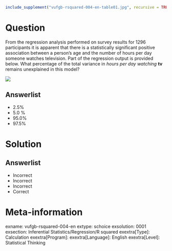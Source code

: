 ```{r, echo = FALSE, results = "hide"}
include_supplement("vufgb-rsquared-004-en-table01.jpg", recursive = TRUE)
```

Question
========
  
From the regression analysis performed on survey results for 1296 participants it is apparent that there is a statistically significant positive association between a person’s age and the number of hours per day someone watches television. Part of the regression output is provided below. What percentage of the total variance in *hours per day watching* **tv**  remains unexplained in this model? 

![](vufgb-rsquared-004-en-table01.jpg)
  
Answerlist
----------
* 2.5% 
* 5.0 %
* 95.0%
* 97.5%


Solution
========

Answerlist
----------
* Incorrect
* Incorrect
* Incorrect
* Correct

Meta-information
================
exname: vufgb-rsquared-004-en
extype: schoice
exsolution: 0001
exsection: Inferential Statistics/Regression/R squared
exextra[Type]: Calculation
exextra[Program]: 
exextra[Language]: English
exextra[Level]: Statistical Thinking